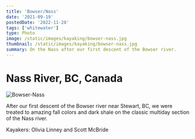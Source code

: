 ```yaml
---
title: 'Bowser/Nass'
date: '2021-09-19'
postedDate: '2022-11-28'
tags: ['whitewater']
type: Photo
image: /static/images/kayaking/bowser-nass.jpg
thumbnail: /static/images/kayaking/bowser-nass.jpg
summary: On the Nass after our first descent of the Bowser river.
---
```


# Nass River, BC, Canada

![Bowser-Nass](/static/images/kayaking/bowser-nass.jpg)

After our first descent of the Bowser river near Stewart, BC, we were treated to amazing fall colors and dark shale on the classic multiday section of the Nass river.

Kayakers: Olivia Linney and Scott McBride

